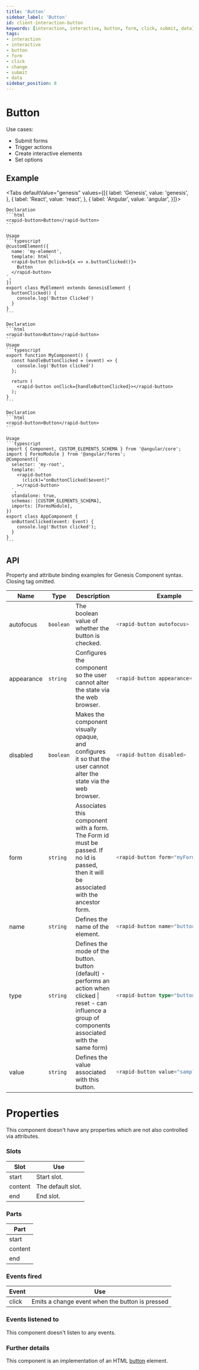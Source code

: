 ```yaml
---
title: 'Button'
sidebar_label: 'Button'
id: client-interaction-button
keywords: [interaction, interactive, button, form, click, submit, data]
tags:
- interaction
- interactive
- button
- form
- click
- change
- submit
- data
sidebar_position: 8
---
```



# Button



Use cases:
* Submit forms
* Trigger actions
* Create interactive elements
* Set options

## Example

<ButtonDemo />

<Tabs defaultValue="genesis" values={[{ label: 'Genesis', value: 'genesis', }, { label: 'React', value: 'react', }, { label: 'Angular', value: 'angular', }]}>

  <TabItem value="genesis">

    Declaration
    ```html
    <rapid-button>Button</rapid-button>
    ```

    Usage
    ```typescript
    @customElement({
      name: 'my-element',
      template: html`
      <rapid-button @click=${x => x.buttonClicked()}>
        Button
      </rapid-button>
    `,
    })
    export class MyElement extends GenesisElement {
      buttonClicked() {
        console.log('Button Clicked')
      }
    }
    ```

  </TabItem>
  <TabItem value="react">

    Declaration
    ```html
    <rapid-button>Button</rapid-button>
    ```
    Usage
    ```typescript
    export function MyComponent() {
      const handleButtonClicked = (event) => {
        console.log('Button clicked')
      };

      return (
        <rapid-button onClick={handleButtonClicked}></rapid-button>
      );
    }
    ```
  </TabItem>
  <TabItem value="angular">

    Declaration
    ```html
    <rapid-button>Button</rapid-button>
    ```

    Usage
    ```typescript
    import { Component, CUSTOM_ELEMENTS_SCHEMA } from '@angular/core';
    import { FormsModule } from '@angular/forms';
    @Component({
      selector: 'my-root',
      template: `
        <rapid-button
          (click)="onButtonClicked($event)"
        ></rapid-button>
      `,
      standalone: true,
      schemas: [CUSTOM_ELEMENTS_SCHEMA],
      imports: [FormsModule],
    })
    export class AppComponent {
      onButtonClicked(event: Event) {
        console.log('Button clicked');
      }
    }
    ```
  </TabItem>
</Tabs>

## API

Property and attribute binding examples for Genesis Component syntax. Closing tag omitted.

<table>
  <thead><tr><th>Name</th><th>Type</th><th>Description</th><th>Example</th></tr></thead>
  <tbody>
    <tr>
      <td>autofocus</td>
      <td><code>boolean</code></td>
      <td>The boolean value of whether the button is checked.</td>
<td>

```typescript
<rapid-button autofocus>
```

</td>
    </tr>
    <tr>
      <td>appearance</td>
      <td><code>string</code></td>
      <td>Configures the component so the user cannot alter the state via the web browser.</td>
<td>

```typescript
<rapid-button appearance="natural">
```

</td>
    </tr>
    <tr>
      <td>disabled</td>
      <td><code>boolean</code></td>
      <td>Makes the component visually opaque, and configures it so that the user cannot alter the state via the web browser.</td>
<td>

```typescript
<rapid-button disabled>
```

</td>
    </tr>
    <tr>
      <td>form</td>
      <td><code>string</code></td>
      <td>Associates this component with a form. The Form id must be passed. If no Id is passed, then it will be associated with the ancestor form.</td>
<td>

```typescript
<rapid-button form="myForm">
```

</td>
    </tr>
    <tr>
      <td>name</td>
      <td><code>string</code></td>
      <td>Defines the name of the element.</td>
<td>

```typescript
<rapid-button name="buttonName">
```

</td>
    </tr>
    <tr>
      <td>type</td>
      <td><code>string</code></td>
      <td>Defines the mode of the button. button (default) - performs an action when clicked | reset - can influence a group of components associated with the same form)</td>
<td>

```typescript
<rapid-button type="button">
```

</td>
    </tr>
    <tr>
      <td>value</td>
      <td><code>string</code></td>
      <td>Defines the value associated with this button.</td>
<td>

```typescript
<rapid-button value="sample">
```

</td>
    </tr>
  </tbody>
</table>

# Properties
This component doesn't have any properties which are not also controlled via attributes.

### Slots

| Slot | Use |
|---|---|
| start | Start slot. |
| content | The default slot. |
| end | End slot. |

### Parts
| Part |
|---|
| start |
| content |
| end |

### Events fired

| Event | Use |
|---|---|
| click | Emits a change event when the button is pressed |

### Events listened to

This component doesn't listen to any events.

### Further details
This component is an implementation of an HTML [button](https://developer.mozilla.org/en-US/docs/Web/HTML/Element/input/button) element.
